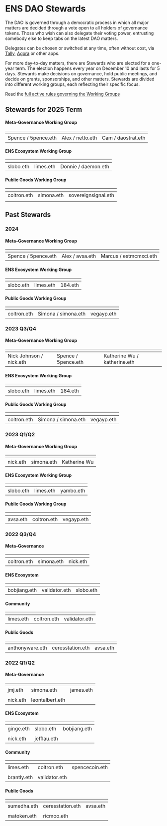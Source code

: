 
# ENS DAO Stewards

The DAO is governed through a democratic process in which all major matters are decided through a vote open to all holders of governance tokens. Those who wish can also delegate their voting power, entrusting somebody else to keep tabs on the latest DAO matters.

Delegates can be chosen or switched at any time, often without cost, via [Tally](https://www.tally.xyz/gov/ens), [Agora](https://agora.ensdao.org/) or other apps.

For more day-to-day matters, there are Stewards who are elected for a one-year term. The election happens every year on December 10 and lasts for 5 days. Stewards make decisions on governance, hold public meetings, and decide on grants, sponsorships, and other matters. Stewards are divided into different working groups, each reflecting their specific focus.

Read the [full active rules governing the Working Groups](/dao/wg/rules)

## Stewards for 2025 Term

#### Meta-Governance Working Group

| <Avatar name="5pence.eth" width={200} /> | <Avatar name="netto.eth" width={200} /> | <Avatar name="daostrat.eth" width={200} /> |
| ---------------------------------------- | --------------------------------------- | ------------------------------------------ |
| Spence / 5pence.eth                      | Alex / netto.eth                        | Cam / daostrat.eth                         |

#### ENS Ecosystem Working Group

| <Avatar name="slobo.eth" width={200} /> | <Avatar name="limes.eth" width={200} /> | <Avatar name="daemon.eth" width={200} /> |
| --------------------------------------- | --------------------------------------- | ---------------------------------------- |
| slobo.eth                               | limes.eth                               | Donnie / daemon.eth                      |

#### Public Goods Working Group

| <Avatar name="coltron.eth" width={200} /> | <Avatar name="simona.eth" width={200} /> | <Avatar name="sovereignsignal.eth" width={200} /> |
| ----------------------------------------- | ---------------------------------------- | ------------------------------------------------- |
| coltron.eth                               | simona.eth                               | sovereignsignal.eth                               |
|                                           |

## Past Stewards

### 2024

#### Meta-Governance Working Group

| <Avatar name="5pence.eth" width={200} /> | <Avatar name="avsa.eth" width={200} /> | <Avatar name="estmcmxci.eth" width={200} /> |
| ---------------------------------------- | -------------------------------------- | ------------------------------------------- |
| Spence / 5pence.eth                      | Alex / avsa.eth                        | Marcus / estmcmxci.eth                      |

#### ENS Ecosystem Working Group

| <Avatar name="slobo.eth" width={200} /> | <Avatar name="limes.eth" width={200} /> | <Avatar name="184.eth" width={200} /> |
| --------------------------------------- | --------------------------------------- | ------------------------------------- |
| slobo.eth                               | limes.eth                               | 184.eth                               |

#### Public Goods Working Group

| <Avatar name="coltron.eth" width={200} /> | <Avatar name="simona.eth" width={200} /> | <Avatar name="vegayp.eth" width={200} /> |
| ----------------------------------------- | ---------------------------------------- | ---------------------------------------- |
| coltron.eth                               | Simona / simona.eth                      | vegayp.eth                               |

### 2023 Q3/Q4

#### Meta-Governance Working Group

| <Avatar name="nick.eth" width={200} /> | <Avatar name="5pence.eth" width={200} /> | <Avatar name="katherine.eth" width={200} /> |
| -------------------------------------- | ---------------------------------------- | ------------------------------------------- |
| Nick Johnson / nick.eth                | Spence / 5pence.eth                      | Katherine Wu / katherine.eth                |

#### ENS Ecosystem Working Group

| <Avatar name="slobo.eth" width={200} /> | <Avatar name="limes.eth" width={200} /> | <Avatar name="184.eth" width={200} /> |
| --------------------------------------- | --------------------------------------- | ------------------------------------- |
| slobo.eth                               | limes.eth                               | 184.eth                               |

#### Public Goods Working Group

| <Avatar name="coltron.eth" width={200} /> | <Avatar name="simona.eth" width={200} /> | <Avatar name="vegayp.eth" width={200} /> |
| ----------------------------------------- | ---------------------------------------- | ---------------------------------------- |
| coltron.eth                               | Simona / simona.eth                      | vegayp.eth                               |

### 2023 Q1/Q2

#### Meta-Governance Working Group

| <Avatar name="nick.eth" width={200} /> | <Avatar name="simona.eth" width={200} /> | <Avatar name="katherine.eth" width={200} /> |
| -------------------------------------- | ---------------------------------------- | ------------------------------------------- |
| nick.eth                               | simona.eth                               | Katherine Wu                                |

#### ENS Ecosystem Working Group

| <Avatar name="slobo.eth" width={200} /> | <Avatar name="limes.eth" width={200} /> | <Avatar name="yambo.eth" width={200} /> |
| --------------------------------------- | --------------------------------------- | --------------------------------------- |
| slobo.eth                               | limes.eth                               | yambo.eth                               |

#### Public Goods Working Group

| <Avatar name="avsa.eth" width={200} /> | <Avatar name="coltron.eth" width={200} /> | <Avatar name="vegayp.eth" width={200} /> |
| -------------------------------------- | ----------------------------------------- | ---------------------------------------- |
| avsa.eth                               | coltron.eth                               | vegayp.eth                               |

### 2022 Q3/Q4

#### Meta-Governance

| <Avatar name="coltron.eth" width={200} /> | <Avatar name="simona.eth" width={200} /> | <Avatar name="nick.eth" width={200} /> |
| ----------------------------------------- | ---------------------------------------- | -------------------------------------- |
| coltron.eth                               | simona.eth                               | nick.eth                               |

#### ENS Ecosystem

| <Avatar name="bobjiang.eth" width={200} /> | <Avatar name="validator.eth" width={200} /> | <Avatar name="slobo.eth" width={200} /> |
| ------------------------------------------ | ------------------------------------------- | --------------------------------------- |
| bobjiang.eth                               | validator.eth                               | slobo.eth                               |

#### Community

| <Avatar name="limes.eth" width={200} /> | <Avatar name="coltron.eth" width={200} /> | <Avatar name="validator.eth" width={200} /> |
| --------------------------------------- | ----------------------------------------- | ------------------------------------------- |
| limes.eth                               | coltron.eth                               | validator.eth                               |

#### Public Goods

| <Avatar name="anthonyware.eth" width={200} /> | <Avatar name="ceresstation.eth" width={200} /> | <Avatar name="avsa.eth" width={200} /> |
| --------------------------------------------- | ---------------------------------------------- | -------------------------------------- |
| anthonyware.eth                               | ceresstation.eth                               | avsa.eth                               |

### 2022 Q1/Q2

#### Meta-Governance

| <Avatar name="jmj.eth" width={200} />  | <Avatar name="simona.eth" width={200} />      | <Avatar name="james.eth" width={200} /> |
| -------------------------------------- | --------------------------------------------- | --------------------------------------- |
| jmj.eth                                | simona.eth                                    | james.eth                               |
| <Avatar name="nick.eth" width={200} /> | <Avatar name="leontalbert.eth" width={200} /> |                                         |
| nick.eth                               | leontalbert.eth                               |                                         |

#### ENS Ecosystem

| <Avatar name="ginge.eth" width={200} /> | <Avatar name="slobo.eth" width={200} />   | <Avatar name="bobjiang.eth" width={200} /> |
| --------------------------------------- | ----------------------------------------- | ------------------------------------------ |
| ginge.eth                               | slobo.eth                                 | bobjiang.eth                               |
| <Avatar name="nick.eth" width={200} />  | <Avatar name="jefflau.eth" width={200} /> |                                            |
| nick.eth                                | jefflau.eth                               |                                            |

#### Community

| <Avatar name="limes.eth" width={200} />   | <Avatar name="coltron.eth" width={200} />   | <Avatar name="spencecoin.eth" width={200} /> |
| ----------------------------------------- | ------------------------------------------- | -------------------------------------------- |
| limes.eth                                 | coltron.eth                                 | spencecoin.eth                               |
| <Avatar name="brantly.eth" width={200} /> | <Avatar name="validator.eth" width={200} /> |                                              |
| brantly.eth                               | validator.eth                               |                                              |

#### Public Goods

| <Avatar name="sumedha.eth" width={200} /> | <Avatar name="ceresstation.eth" width={200} /> | <Avatar name="avsa.eth" width={200} /> |
| ----------------------------------------- | ---------------------------------------------- | -------------------------------------- |
| sumedha.eth                               | ceresstation.eth                               | avsa.eth                               |
| <Avatar name="matoken.eth" width={200} /> | <Avatar name="ricmoo.eth" width={200} />       |                                        |
| matoken.eth                               | ricmoo.eth                                     |                                        |

